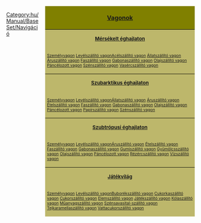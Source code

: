 
<div style="float:right; padding-left:12px; width:400px; background:none;">
<div style="border:0px solid #000000; background:#808000; padding:5px; -moz-border-radius-topleft:5px; -moz-border-radius-topright:5px; font-size: 12pt;"><center><strong><font size="3">[[hu/Manual/Vonatok|Vagonok]]</font></strong></center></div>
<div style="border:0px solid black; border-top-width: 1px; background:#BDB76B; padding:5px; font-size: 8pt;"><center><font size="2"><strong>[[hu/Manual/Éghajlatok#mersekelt|Mérsékelt éghajlaton]]</strong></font></center></div>
<div style="border:0px solid black; border-top-width: 0px; background:#BDB76B; padding:5px; font-size: 8pt;">{{en/Nowrap begin}}[[hu/Manual/Base Set/Trains/Személyvagon|Személyvagon]]{{en/·w}} [[hu/Manual/Base Set/Trains/Levélszállító vagon|Levélszállító vagon]]{{en/·w}}{{en/·w}}{{en/·w}}[[hu/Manual/Base Set/Trains/Acélszállító vagon|Acélszállító vagon]]{{en/·w}} [[hu/Manual/Base Set/Trains/Állatszállító vagon|Állatszállító vagon]]{{en/·w}} [[hu/Manual/Base Set/Trains/Áruszállító vagon|Áruszállító vagon]]{{en/·w}} [[hu/Manual/Base Set/Trains/Faszállító vagon|Faszállító vagon]]{{en/·w}} [[hu/Manual/Base Set/Trains/Gabonaszállító vagon|Gabonaszállító vagon]]{{en/·w}} [[hu/Manual/Base Set/Trains/Olajszállító vagon|Olajszállító vagon]]{{en/·w}} [[hu/Manual/Base Set/Trains/Páncélozott vagon|Páncélozott vagon]]{{en/·w}} [[hu/Manual/Base Set/Trains/Szénszállító vagon|Szénszállító vagon]]{{en/·w}} [[hu/Manual/Base Set/Trains/Vasércszállító vagon|Vasércszállító vagon]]{{en/Nowrap end}}</div>
<div style="border:0px solid black; border-top-width: 1px; background:#BDB76B; padding:5px; font-size: 8pt;"><center><font size="2"><strong>[[hu/Manual/Éghajlatok#szubarktikus|Szubarktikus éghajlaton]]</strong></font></center></div>
<div style="border:0px solid black; border-top-width: 0px; background:#BDB76B; padding:5px; font-size: 8pt;">{{en/Nowrap begin}}[[hu/Manual/Base Set/Trains/Személyvagon|Személyvagon]]{{en/·w}} [[hu/Manual/Base Set/Trains/Levélszállító vagon|Levélszállító vagon]]{{en/·w}}{{en/·w}}{{en/·w}}[[hu/Manual/Base Set/Trains/Állatszállító vagon|Állatszállító vagon]]{{en/·w}} [[hu/Manual/Base Set/Trains/Áruszállító vagon|Áruszállító vagon]]{{en/·w}} [[hu/Manual/Base Set/Trains/Ételszállító vagon|Ételszállító vagon]]{{en/·w}} [[hu/Manual/Base Set/Trains/Faszállító vagon|Faszállító vagon]]{{en/·w}} [[hu/Manual/Base Set/Trains/Gabonaszállító vagon|Gabonaszállító vagon]]{{en/·w}} [[hu/Manual/Base Set/Trains/Olajszállító vagon|Olajszállító vagon]]{{en/·w}} [[hu/Manual/Base Set/Trains/Páncélozott vagon|Páncélozott vagon]]{{en/·w}} [[hu/Manual/Base Set/Trains/Papírszállító vagon|Papírszállító vagon]]{{en/·w}} [[hu/Manual/Base Set/Trains/Szénszállító vagon|Szénszállító vagon]]{{en/Nowrap end}}</div>
<div style="border:0px solid black; border-top-width: 1px; background:#BDB76B; padding:5px; font-size: 8pt;"><center><font size="2"><strong>[[hu/Manual/Éghajlatok#szubtropusi|Szubtrópusi éghajlaton]]</strong></font></center></div>
<div style="border:0px solid black; border-top-width: 0px; background:#BDB76B; padding:5px; font-size: 8pt;">{{en/Nowrap begin}}[[hu/Manual/Base Set/Trains/Személyvagon|Személyvagon]]{{en/·w}} [[hu/Manual/Base Set/Trains/Levélszállító vagon|Levélszállító vagon]]{{en/·w}}{{en/·w}}{{en/·w}}[[hu/Manual/Base Set/Trains/Áruszállító vagon|Áruszállító vagon]]{{en/·w}} [[hu/Manual/Base Set/Trains/Ételszállító vagon|Ételszállító vagon]]{{en/·w}} [[hu/Manual/Base Set/Trains/Faszállító vagon|Faszállító vagon]]{{en/·w}} [[hu/Manual/Base Set/Trains/Gabonaszállító vagon|Gabonaszállító vagon]]{{en/·w}} [[hu/Manual/Base Set/Trains/Gumiszállító vagon|Gumiszállító vagon]]{{en/·w}} [[hu/Manual/Base Set/Trains/Gyümölcsszállító vagon|Gyümölcsszállító vagon]]{{en/·w}} [[hu/Manual/Base Set/Trains/Olajszállító vagon|Olajszállító vagon]]{{en/·w}} [[hu/Manual/Base Set/Trains/Páncélozott vagon|Páncélozott vagon]]{{en/·w}} [[hu/Manual/Base Set/Trains/Rézércszállító vagon|Rézércszállító vagon]]{{en/·w}} [[hu/Manual/Base Set/Trains/Vízszállító vagon|Vízszállító vagon]]{{en/Nowrap end}}</div>
<div style="border:0px solid black; border-top-width: 1px; background:#BDB76B; padding:5px; font-size: 8pt;"><center><font size="2"><strong>[[hu/Manual/Éghajlatok#jatekvilag|Játékvilág]]</strong></font></center></div>
<div style="border:0px solid black; border-top-width: 0px; background:#BDB76B; padding:5px; font-size: 8pt;">{{en/Nowrap begin}}[[hu/Manual/Base Set/Trains/Személyvagon|Személyvagon]]{{en/·w}} [[hu/Manual/Base Set/Trains/Levélszállító vagon|Levélszállító vagon]]{{en/·w}}{{en/·w}}{{en/·w}}[[hu/Buborékszállító vagon|Buborékszállító vagon]]{{en/·w}} [[hu/Cukorkaszállító vagon|Cukorkaszállító vagon]]{{en/·w}} [[hu/Cukorszállító vagon|Cukorszállító vagon]]{{en/·w}} [[hu/Elemszállító vagon|Elemszállító vagon]]{{en/·w}} [[hu/Játékszállító vagon|Játékszállító vagon]]{{en/·w}} [[hu/Kólaszállító vagon|Kólaszállító vagon]]{{en/·w}} [[hu/Műanyagszállító vagon|Műanyagszállító vagon]]{{en/·w}} [[hu/Szénsavasital-szállító vagon|Szénsavasital-szállító vagon]]{{en/·w}} [[hu/Tejkaramellaszállító vagon|Tejkaramellaszállító vagon]]{{en/·w}} [[hu/Vattacukorszállító vagon|Vattacukorszállító vagon]]{{en/Nowrap end}}</div>
</div>
<noinclude>

[[Category:hu/Manual/Base Set/Navigáció]]
</noinclude>